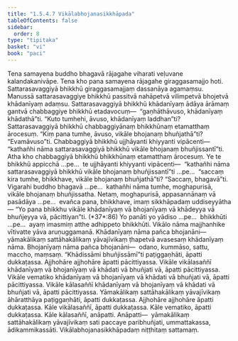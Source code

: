 ```yaml
---
title: "1.5.4.7 Vikālabhojanasikkhāpada"
tableOfContents: false
sidebar:
  order: 8
type: "tipitaka"
basket: "vi"
book: "paci"
---
```



<DynamicBreadcrumb />

<Division number="247" book="paci">

<Paragraph number="800" book="paci">
Tena samayena buddho bhagavā rājagahe viharati veḷuvane kalandakanivāpe. Tena kho pana samayena rājagahe giraggasamajjo hoti. Sattarasavaggiyā bhikkhū giraggasamajjaṃ dassanāya agamaṃsu. Manussā sattarasavaggiye bhikkhū passitvā nahāpetvā vilimpetvā bhojetvā khādanīyaṃ adaṃsu. Sattarasavaggiyā bhikkhū khādanīyaṃ ādāya ārāmaṃ gantvā chabbaggiye bhikkhū etadavocuṃ—  “gaṇhāthāvuso, khādanīyaṃ khādathā”ti. “Kuto tumhehi, āvuso, khādanīyaṃ laddhan”ti? Sattarasavaggiyā bhikkhū chabbaggiyānaṃ bhikkhūnaṃ etamatthaṃ ārocesuṃ. “Kiṃ pana tumhe, āvuso, vikāle bhojanaṃ bhuñjathā”ti? “Evamāvuso”ti. Chabbaggiyā bhikkhū ujjhāyanti khiyyanti vipācenti—  “kathañhi nāma sattarasavaggiyā bhikkhū vikāle bhojanaṃ bhuñjissantī”ti.
</Paragraph>

<Paragraph number="801" book="paci">
Atha kho chabbaggiyā bhikkhū bhikkhūnaṃ etamatthaṃ ārocesuṃ. Ye te bhikkhū appicchā …pe…  te ujjhāyanti khiyyanti vipācenti—  “kathañhi nāma sattarasavaggiyā bhikkhū vikāle bhojanaṃ bhuñjissantī”ti …pe…  “saccaṃ kira tumhe, bhikkhave, vikāle bhojanaṃ bhuñjathā”ti? “Saccaṃ, bhagavā”ti. Vigarahi buddho bhagavā …pe…  kathañhi nāma tumhe, moghapurisā, vikāle bhojanaṃ bhuñjissatha. Netaṃ, moghapurisā, appasannānaṃ vā pasādāya …pe…  evañca pana, bhikkhave, imaṃ sikkhāpadaṃ uddiseyyātha—
</Paragraph>

</Division>
<Division number="248" book="paci">

<Paragraph number="802" book="paci">
<Emphasis>“Yo pana bhikkhu vikāle khādanīyaṃ</Emphasis> <Emphasis>vā bhojanīyaṃ vā khādeyya vā bhuñjeyya vā, pācittiyan”</Emphasis>ti. (*37*:<Emphasis>86</Emphasis>)
</Paragraph>

</Division>
<Division number="249" book="paci">

<Paragraph number="803" book="paci">
<Emphasis>Yo panā</Emphasis>ti yo yādiso …pe…  <Emphasis>bhikkhū</Emphasis>ti …pe…  ayaṃ imasmiṃ atthe adhippeto bhikkhūti.
</Paragraph>

<Paragraph number="804" book="paci">
<Emphasis>Vikālo</Emphasis> nāma majjhanhike vītivatte yāva aruṇuggamanā.
</Paragraph>

<Paragraph number="805" book="paci">
<Emphasis>Khādanīyaṃ</Emphasis> nāma pañca bhojanāni—  yāmakālikaṃ sattāhakālikaṃ yāvajīvikaṃ ṭhapetvā avasesaṃ khādanīyaṃ nāma.
</Paragraph>

<Paragraph number="806" book="paci">
<Emphasis>Bhojanīyaṃ</Emphasis> nāma pañca bhojanāni—  odano, kummāso, sattu, maccho, maṃsaṃ.
</Paragraph>

<Paragraph number="807" book="paci">
“Khādissāmi bhuñjissāmī”ti paṭiggaṇhāti, āpatti dukkaṭassa. Ajjhohāre ajjhohāre āpatti pācittiyassa.
</Paragraph>

</Division>
<Division number="250" book="paci">

<Paragraph number="808" book="paci">
Vikāle vikālasaññī khādanīyaṃ vā bhojanīyaṃ vā khādati vā bhuñjati vā, āpatti pācittiyassa. Vikāle vematiko khādanīyaṃ vā bhojanīyaṃ vā khādati vā bhuñjati vā, āpatti pācittiyassa. Vikāle kālasaññī khādanīyaṃ vā bhojanīyaṃ vā khādati vā bhuñjati vā, āpatti pācittiyassa.
</Paragraph>

<Paragraph number="809" book="paci">
Yāmakālikaṃ sattāhakālikaṃ yāvajīvikaṃ āhāratthāya paṭiggaṇhāti, āpatti dukkaṭassa. Ajjhohāre ajjhohāre āpatti dukkaṭassa. Kāle vikālasaññī, āpatti dukkaṭassa. Kāle vematiko, āpatti dukkaṭassa. Kāle kālasaññī, anāpatti.
</Paragraph>

</Division>
<Division number="251" book="paci">

<Paragraph number="810" book="paci">
Anāpatti—  yāmakālikaṃ sattāhakālikaṃ yāvajīvikaṃ sati paccaye paribhuñjati, ummattakassa, ādikammikassāti.

</Paragraph>
</Division>

<Paragraph number="811" type="center" book="paci">
Vikālabhojanasikkhāpadaṃ niṭṭhitaṃ sattamaṃ.
</Paragraph>